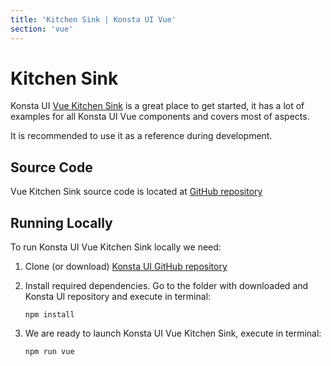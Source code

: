 ```yaml
---
title: 'Kitchen Sink | Konsta UI Vue'
section: 'vue'
---
```



# Kitchen Sink

Konsta UI [Vue Kitchen Sink](/kitchen-sink/vue/dist/index.html) is a great place to get started, it has a lot of examples for all Konsta UI Vue components and covers most of aspects.

It is recommended to use it as a reference during development.

<Device
  className="hidden md:block"
  url="/kitchen-sink/vue/dist/index.html"
  float
/>

## Source Code

Vue Kitchen Sink source code is located at [GitHub repository](https://github.com/konstaui/konsta/tree/master/kitchen-sink/vue)

## Running Locally

To run Konsta UI Vue Kitchen Sink locally we need:

1. Clone (or download) [Konsta UI GitHub repository](https://github.com/konstaui/konsta)
2. Install required dependencies. Go to the folder with downloaded and Konsta UI repository and execute in terminal:

   ```
   npm install
   ```

3. We are ready to launch Konsta UI Vue Kitchen Sink, execute in terminal:
   ```
   npm run vue
   ```

